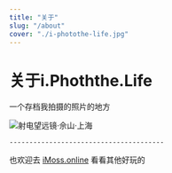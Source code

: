 ```yaml
---
title: "关于"
slug: "/about"
cover: "./i-photothe-life.jpg"
---
```


# 关于i.Phoththe.Life

一个存档我拍摄的照片的地方

![射电望远镜·佘山·上海](http://s5dx8h0rq.bkt.clouddn.com/i-photothe-life.jpg)

    ---------------------------------------


也欢迎去 [iMoss.online](https://imoss.online "iMoss.online") 看看其他好玩的



